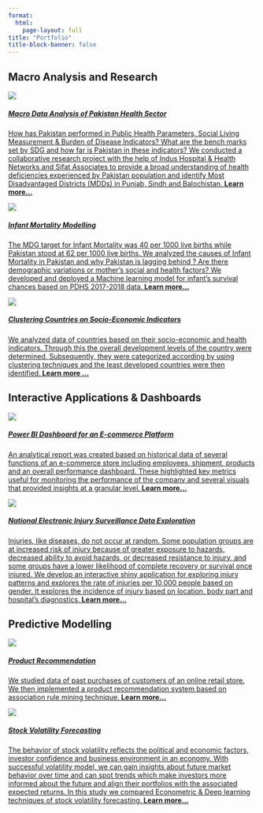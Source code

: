 ```yaml
---
format:
  html:
    page-layout: full
title: "Portfolio"
title-block-banner: false
---
```


::: portfolioheading
<h2>Macro Analysis and Research</h2>
:::

::: grid
::: {.portfolio .g-col-6}
<a href = "portfolio_presentation.qmd#health" target="_blank">

<img src="images/portfolio/1.png" class="card-img-top"/>

<h5 class="card-title">

Macro Data Analysis of Pakistan Health Sector

</h5>

<p class="card-text">How has Pakistan performed in Public Health Parameters, Social Living Measurement & Burden of Disease Indicators?  What are the bench marks set by SDG and how far is Pakistan in these indicators? We conducted a collaborative research project with the help of  Indus Hospital & Health Networks and Sifat Associates to provide a broad understanding of health deficiencies experienced by Pakistan population and identify Most Disadvantaged Districts (MDDs) in Punjab, Sindh and Balochistan. <b>Learn more...</b></p>
</a>
:::

::: {.portfolio .g-col-6}
<a href = "portfolio_presentation.qmd#infant" target="_blank">

<img src="images/portfolio/5.png" class="card-img-top"/>

<h5 class="card-title">

Infant Mortality Modelling

</h5>

<p class="card-text">The MDG target for Infant Mortality was 40 per 1000 live births while Pakistan stood at 62 per 1000 live births. We analyzed the causes of Infant Mortality in Pakistan and why Pakistan is lagging behind ? Are there demographic variations or mother's social and health factors? We developed and deployed a Machine learning model for infant's survival chances based on PDHS 2017-2018 data.<b> Learn more...</b></p>

</a> 
:::

::: {.portfolio .g-col-6}
<a href = "portfolio_presentation.qmd#clustering" target="_blank">

<img src="images/portfolio/4.png" class="card-img-top"/>

<h5 class="card-title">

Clustering Countries on Socio-Economic Indicators

</h5>

<p class="card-text">We analyzed data of countries based on their socio-economic and health indicators. Through this the overall development levels of the country were determined. Subsequently, they were categorized according by using clustering techniques and the least developed countries were then identified.<b> Learn more ...</b> </p>

</a>
:::
:::

::: portfolioheading
<h2>Interactive Applications & Dashboards</h2>
:::

::: grid
::: {.portfolio .g-col-6}
<a href = "portfolio_presentation.qmd#dashboard" target="_blank">

<img src="images/portfolio/2.png" class="card-img-top"/>

<h5 class="card-title">

Power BI Dashboard for an E-commerce Platform

</h5>

<p class="card-text">An analytical report was created based on historical data of several functions of an e-commerce store including employees, shipment, products and an overall performance dashboard. These highlighted key metrics useful for monitoring the performance of the company and several visuals that provided insights at a granular level.<b> Learn more...</b></p> 

</a>
:::

::: {.portfolio .g-col-6}
<a href = "portfolio_presentation.qmd#neiss" target="_blank">

<img src="images/portfolio/7.png" class="card-img-top"/>

<h5 class="card-title">

National Electronic Injury Surveillance Data Exploration

</h5>

<p class="card-text">Injuries, like diseases, do not occur at random. Some population groups are at increased risk of injury because of greater exposure to hazards, decreased ability to avoid hazards, or decreased resistance to injury, and some groups have a lower likelihood of complete recovery or survival once injured. We develop an interactive shiny application for exploring injury patterns and explores the rate of injuries per 10,000 people based on gender. It explores the incidence of injury based on location, body part and hospital's diagnostics.<b> Learn more...</b></p>

</a>
:::
:::

::: portfolioheading
<h2>Predictive Modelling</h2>
:::

::: grid

::: {.portfolio .g-col-6}
<a href = "portfolio_presentation.qmd#recommendation" target="_blank">

<img src="images/portfolio/6.png" class="card-img-top"/>

<h5 class="card-title">

Product Recommendation

</h5>

<p class="card-text">We studied data of past purchases of customers of an online retail store. We then implemented a product recommendation system based on association rule mining technique. <b>Learn more...</b></p> 

</a>
:::

::: {.portfolio .g-col-6}
<a href = "portfolio_presentation.qmd#stock" target="_blank">

<img src="images/portfolio/3.png" class="card-img-top"/>

<h5 class="card-title">

Stock Volatility Forecasting

</h5>



<p class="card-text">The behavior of stock volatility reflects the political and economic factors, investor confidence and business environment in an economy. With successful volatility model, we can gain insights about future market behavior over time and can spot trends which make investors more informed about the future and align their portfolios with the associated expected returns. In this study we compared Econometric & Deep learning techniques of stock volatility forecasting.<b> Learn more...</b></p>
:::
</a>
:::

